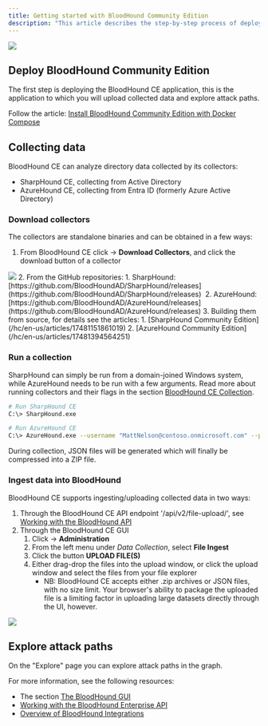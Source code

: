 ```yaml
---
title: Getting started with BloodHound Community Edition
description: "This article describes the step-by-step process of deploying and using BloodHound Community Edition (CE)."
---
```


<Frame>
  <img src="https://support.bloodhoundenterprise.io/hc/article_attachments/18246479746331"/>
</Frame>

## Deploy BloodHound Community Edition

The first step is deploying the BloodHound CE application, this is the application to which you will upload collected data and explore attack paths.

Follow the article: [Install BloodHound Community Edition with Docker Compose](/hc/en-us/articles/17468450058267)

## Collecting data

BloodHound CE can analyze directory data collected by its collectors:

* SharpHound CE, collecting from Active Directory
* AzureHound CE, collecting from Entra ID (formerly Azure Active Directory)

### Download collectors

The collectors are standalone binaries and can be obtained in a few ways:

1.  From BloodHound CE click <Icon icon="gear" iconType="solid"/> → **Download Collectors**, and click the download button of a collector
   <Frame>
    <img src="https://support.bloodhoundenterprise.io/hc/article_attachments/17779888642587"/>
   </Frame>
2.  From the GitHub repositories:
    1.  SharpHound: [https://github.com/BloodHoundAD/SharpHound/releases](https://github.com/BloodHoundAD/SharpHound/releases) 
    2.  AzureHound: [https://github.com/BloodHoundAD/AzureHound/releases](https://github.com/BloodHoundAD/AzureHound/releases)
3.  Building them from source, for details see the articles:
    1.  [SharpHound Community Edition](/hc/en-us/articles/17481151861019)
    2.  [AzureHound Community Edition](/hc/en-us/articles/17481394564251)

### Run a collection

SharpHound can simply be run from a domain-joined Windows system, while AzureHound needs to be run with a few arguments. Read more about running collectors and their flags in the section [BloodHound CE Collection](https://support.bloodhoundenterprise.io/hc/en-us/sections/17274904083483).

```bash
# Run SharpHound CE
C:\> SharpHound.exe
```

```bash
# Run AzureHound CE
C:\> AzureHound.exe --username "MattNelson@contoso.onmicrosoft.com" --password "MyVeryStrongPassword" --tenant "contoso.onmicrosoft.com" list
```
During collection, JSON files will be generated which will finally be compressed into a ZIP file.

### Ingest data into BloodHound

BloodHound CE supports ingesting/uploading collected data in two ways:

1.  Through the BloodHound CE API endpoint '/api/v2/file-upload/', see [Working with the BloodHound API](/hc/en-us/articles/11311053342619)
2.  Through the BloodHound CE GUI
    1.  Click <Icon icon="gear" iconType="solid"/> → **Administration**
    2.  From the left menu under _Data Collection_, select **File Ingest**
    3.  Click the button **UPLOAD FILE(S)**
    4.  Either drag-drop the files into the upload window, or click the upload window and select the files from your file explorer
        * NB: BloodHound CE accepts either .zip archives or JSON files, with no size limit. Your browser's ability to package the uploaded file is a limiting factor in uploading large datasets directly through the UI, however.

<Frame>
  <img src="https://support.bloodhoundenterprise.io/hc/article_attachments/17780014110363"/>
</Frame>

## Explore attack paths

On the "Explore" page you can explore attack paths in the graph.

For more information, see the following resources:

* The section [The BloodHound GUI](https://support.bloodhoundenterprise.io/hc/en-us/sections/16601053588379)
* [Working with the BloodHound Enterprise API](https://support.bloodhoundenterprise.io/hc/en-us/articles/11311053342619-Working-with-the-BloodHound-Enterprise-API)
* [Overview of BloodHound Integrations](/hc/en-us/articles/17304478448539)
